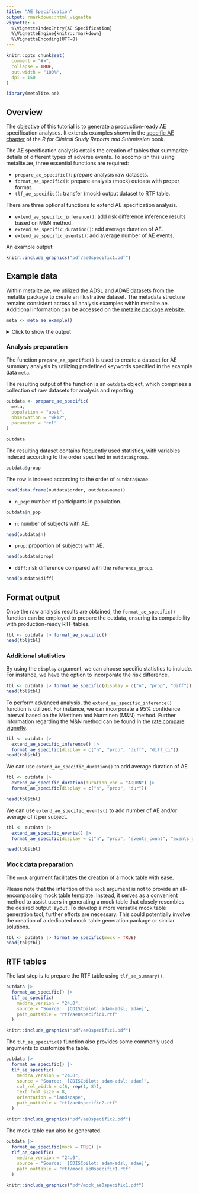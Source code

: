 ```yaml
---
title: "AE Specification"
output: rmarkdown::html_vignette
vignette: >
  %\VignetteIndexEntry{AE Specification}
  %\VignetteEngine{knitr::rmarkdown}
  %\VignetteEncoding{UTF-8}
---
```


```r
knitr::opts_chunk$set(
  comment = "#>",
  collapse = TRUE,
  out.width = "100%",
  dpi = 150
)
```

```r
library(metalite.ae)
```

## Overview

The objective of this tutorial is to generate a production-ready AE specification analyses.
It extends examples shown in the
[specific AE chapter](https://r4csr.org/tlf-ae-specific.html)
of the _R for Clinical Study Reports and Submission_ book.

The AE specification analysis entails the creation of tables that summarize
details of different types of adverse events.
To accomplish this using metalite.ae, three essential functions are required:

- `prepare_ae_specific()`: prepare analysis raw datasets.
- `format_ae_specific()`: prepare analysis (mock) outdata with proper format.
- `tlf_ae_specific()`: transfer (mock) output dataset to RTF table.

There are three optional functions to extend AE specification analysis.

- `extend_ae_specific_inference()`: add risk difference inference results based on M&N method.
- `extend_ae_specific_duration()`: add average duration of AE.
- `extend_ae_specific_events()`: add average number of AE events.

An example output:

```r
knitr::include_graphics("pdf/ae0specific1.pdf")
```

## Example data

Within metalite.ae, we utilized the ADSL and ADAE datasets from the metalite
package to create an illustrative dataset.
The metadata structure remains consistent across all analysis examples
within metalite.ae.
Additional information can be accessed on the
[metalite package website](https://merck.github.io/metalite/articles/metalite.html).

```r
meta <- meta_ae_example()
```

<details>
<summary>Click to show the output</summary>
```r
meta
```
</details>

### Analysis preparation

The function  `prepare_ae_specific()` is used to create a dataset for
AE summary analysis by utilizing predefined keywords specified
in the example data `meta`.

The resulting output of the function is an `outdata` object, which comprises
a collection of raw datasets for analysis and reporting.

```r
outdata <- prepare_ae_specific(
  meta,
  population = "apat",
  observation = "wk12",
  parameter = "rel"
)
```

```r
outdata
```

The resulting dataset contains frequently used statistics,
with variables indexed according to the order specified in `outdata$group`.

```r
outdata$group
```

The row is indexed according to the order of `outdata$name`.

```r
head(data.frame(outdata$order, outdata$name))
```

- `n_pop`: number of participants in population.

```r
outdata$n_pop
```

- `n`: number of subjects with AE.

```r
head(outdata$n)
```

- `prop`: proportion of subjects with AE.

```r
head(outdata$prop)
```

- `diff`: risk difference compared with the `reference_group`.

```r
head(outdata$diff)
```

## Format output

Once the raw analysis results are obtained,
the `format_ae_specific()` function can be employed to prepare the outdata,
ensuring its compatibility with production-ready RTF tables.

```r
tbl <- outdata |> format_ae_specific()
head(tbl$tbl)
```

### Additional statistics

By using the `display` argument,
we can choose specific statistics to include.
For instance, we have the option to incorporate the risk difference.

```r
tbl <- outdata |> format_ae_specific(display = c("n", "prop", "diff"))
head(tbl$tbl)
```

To perform advanced analysis, the `extend_ae_specific_inference()` function
is utilized.
For instance, we can incorporate a 95% confidence interval based on the
Miettinen and Nurminen (M&N) method.
Further information regarding the M&N method can be found in the
[rate compare vignette](https://merck.github.io/metalite.ae/articles/rate-compare.html).

```r
tbl <- outdata |>
  extend_ae_specific_inference() |>
  format_ae_specific(display = c("n", "prop", "diff", "diff_ci"))
head(tbl$tbl)
```

We can use `extend_ae_specific_duration()` to add average duration of AE.

```r
tbl <- outdata |>
  extend_ae_specific_duration(duration_var = "ADURN") |>
  format_ae_specific(display = c("n", "prop", "dur"))

head(tbl$tbl)
```

We can use `extend_ae_specific_events()` to add number of AE and/or average of it per subject.

```r
tbl <- outdata |>
  extend_ae_specific_events() |>
  format_ae_specific(display = c("n", "prop", "events_count", "events_avg"))

head(tbl$tbl)
```

### Mock data preparation

The `mock` argument facilitates the creation of a mock table with ease.

Please note that the intention of the `mock` argument is not to provide
an all-encompassing mock table template.
Instead, it serves as a convenient method to assist users in generating
a mock table that closely resembles the desired output layout.
To develop a more versatile mock table generation tool, further efforts
are necessary.
This could potentially involve the creation of a dedicated mock table
generation package or similar solutions.

```r
tbl <- outdata |> format_ae_specific(mock = TRUE)
head(tbl$tbl)
```

## RTF tables

The last step is to prepare the RTF table using `tlf_ae_summary()`.

```r
outdata |>
  format_ae_specific() |>
  tlf_ae_specific(
    meddra_version = "24.0",
    source = "Source:  [CDISCpilot: adam-adsl; adae]",
    path_outtable = "rtf/ae0specific1.rtf"
  )
```

```r
knitr::include_graphics("pdf/ae0specific1.pdf")
```

The `tlf_ae_specific()` function also provides some commonly used arguments
to customize the table.

```r
outdata |>
  format_ae_specific() |>
  tlf_ae_specific(
    meddra_version = "24.0",
    source = "Source:  [CDISCpilot: adam-adsl; adae]",
    col_rel_width = c(6, rep(1, 8)),
    text_font_size = 8,
    orientation = "landscape",
    path_outtable = "rtf/ae0specific2.rtf"
  )
```

```r
knitr::include_graphics("pdf/ae0specific2.pdf")
```

The mock table can also be generated.

```r
outdata |>
  format_ae_specific(mock = TRUE) |>
  tlf_ae_specific(
    meddra_version = "24.0",
    source = "Source:  [CDISCpilot: adam-adsl; adae]",
    path_outtable = "rtf/mock_ae0specific1.rtf"
  )
```

```r
knitr::include_graphics("pdf/mock_ae0specific1.pdf")
```
